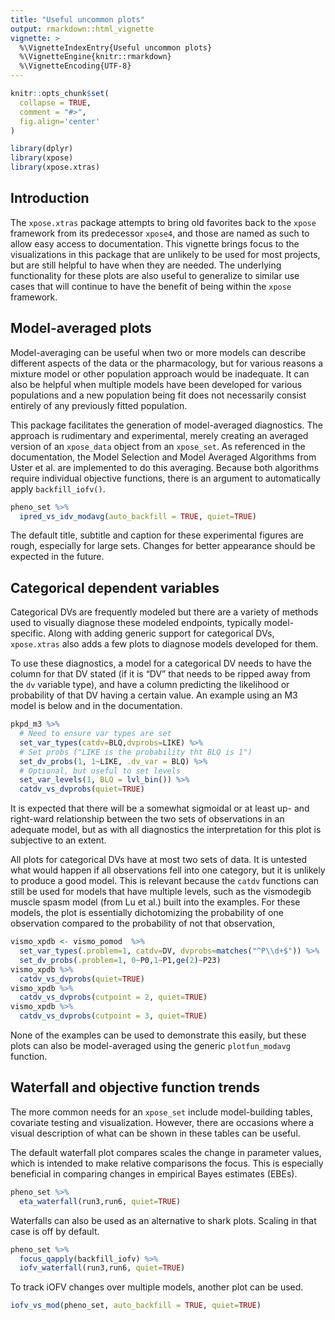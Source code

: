 ```yaml
---
title: "Useful uncommon plots"
output: rmarkdown::html_vignette
vignette: >
  %\VignetteIndexEntry{Useful uncommon plots}
  %\VignetteEngine{knitr::rmarkdown}
  %\VignetteEncoding{UTF-8}
---
```


```r
knitr::opts_chunk$set(
  collapse = TRUE,
  comment = "#>",
  fig.align='center'
)
```

```r
library(dplyr)
library(xpose)
library(xpose.xtras)
```

## Introduction

The `xpose.xtras` package attempts to bring old favorites back to the `xpose` framework from its predecessor `xpose4`, and those are named as such to allow easy access to documentation. This vignette brings focus to the visualizations in this package that are unlikely to be used for most projects, but are still helpful to have when they are needed. The underlying functionality for these plots are also useful to generalize to similar use cases that will continue to have the benefit of being within the `xpose` framework.

## Model-averaged plots

Model-averaging can be useful when two or more models can describe different aspects of the data or the pharmacology, but for various reasons a mixture model or other population approach would be inadequate. It can also be helpful when multiple models have been developed for various populations and a new population being fit does not necessarily consist entirely of any previously fitted population.

This package facilitates the generation of model-averaged diagnostics. The approach is rudimentary and experimental, merely creating an averaged version of an `xpose_data` object from an `xpose_set`. As referenced in the documentation, the Model Selection and Model Averaged Algorithms from Uster et al. are implemented to do this averaging. Because both algorithms require individual objective functions, there is an argument to automatically apply `backfill_iofv()`. 

```r
pheno_set %>%
  ipred_vs_idv_modavg(auto_backfill = TRUE, quiet=TRUE)
```

The default title, subtitle and caption for these experimental figures are rough, especially for large sets. Changes for better appearance should be expected in the future.

## Categorical dependent variables

Categorical DVs are frequently modeled but there are a variety of methods used to visually diagnose these modeled endpoints, typically model-specific. Along with adding generic support for categorical DVs, `xpose.xtras` also adds a few plots to diagnose models developed for them.

To use these diagnostics, a model for a categorical DV needs to have the column for that DV stated (if it is "DV" that needs to be ripped away from the `dv` variable type), and have a column predicting the likelihood or probability of that DV having a certain value. An example using an M3 model is below and in the documentation.

```r
pkpd_m3 %>%
  # Need to ensure var types are set
  set_var_types(catdv=BLQ,dvprobs=LIKE) %>%
  # Set probs ("LIKE is the probability tht BLQ is 1")
  set_dv_probs(1, 1~LIKE, .dv_var = BLQ) %>%
  # Optional, but useful to set levels
  set_var_levels(1, BLQ = lvl_bin()) %>%
  catdv_vs_dvprobs(quiet=TRUE)
```

It is expected that there will be a somewhat sigmoidal or at least up- and right-ward relationship between the two sets of observations in an adequate model, but as with all diagnostics the interpretation for this plot is subjective to an extent.

All plots for categorical DVs have at most two sets of data. It is untested what would happen if all observations fell into one category, but it is unlikely to produce a good model. This is relevant because the `catdv` functions can still be used for models that have multiple levels, such as the vismodegib muscle spasm model (from Lu et al.) built into the examples. For these models, the plot is essentially dichotomizing the probability of one observation compared to the probability of not that observation,


```r
vismo_xpdb <- vismo_pomod  %>%
  set_var_types(.problem=1, catdv=DV, dvprobs=matches("^P\\d+$")) %>%
  set_dv_probs(.problem=1, 0~P0,1~P1,ge(2)~P23)
vismo_xpdb %>%
  catdv_vs_dvprobs(quiet=TRUE)
vismo_xpdb %>%
  catdv_vs_dvprobs(cutpoint = 2, quiet=TRUE)
vismo_xpdb %>%
  catdv_vs_dvprobs(cutpoint = 3, quiet=TRUE)
```

None of the examples can be used to demonstrate this easily, but these plots can also be model-averaged using the generic `plotfun_modavg` function.

## Waterfall and objective function trends

The more common needs for an `xpose_set` include model-building tables, covariate testing and visualization. However, there are occasions where a visual description of what can be shown in these tables can be useful.

The default waterfall plot compares scales the change in parameter values, which is intended to make relative comparisons the focus. This is especially beneficial in comparing changes in empirical Bayes estimates (EBEs).

```r
pheno_set %>%
  eta_waterfall(run3,run6, quiet=TRUE)
```

Waterfalls can also be used as an alternative to shark plots. Scaling in that case is off by default.

```r
pheno_set %>%
  focus_qapply(backfill_iofv) %>%
  iofv_waterfall(run3,run6, quiet=TRUE)
```

To track iOFV changes over multiple models, another plot can be used.

```r
iofv_vs_mod(pheno_set, auto_backfill = TRUE, quiet=TRUE)
```
